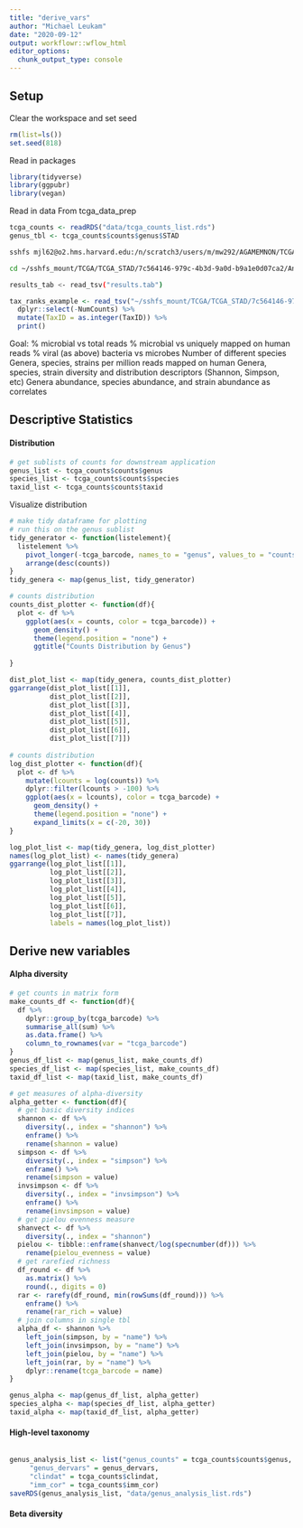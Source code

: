 ```yaml
---
title: "derive_vars"
author: "Michael Leukam"
date: "2020-09-12"
output: workflowr::wflow_html
editor_options:
  chunk_output_type: console
---
```

## Setup
Clear the workspace and set seed
```r
rm(list=ls())
set.seed(818)
```

Read in packages
```r
library(tidyverse)
library(ggpubr)
library(vegan)
```

Read in data
From tcga_data_prep
```r
tcga_counts <- readRDS("data/tcga_counts_list.rds")
genus_tbl <- tcga_counts$counts$genus$STAD
```

```bash
sshfs mjl62@o2.hms.harvard.edu:/n/scratch3/users/m/mw292/AGAMEMNON/TCGA/Results/ ~/sshfs_mount/TCGA

cd ~/sshfs_mount/TCGA/TCGA_STAD/7c564146-979c-4b3d-9a0d-b9a1e0d07ca2/Analysis/7c564146-979c-4b3d-9a0d-b9a1e0d07ca2/taxonomic_ranks

results_tab <- read_tsv("results.tab")

```

```r
tax_ranks_example <- read_tsv("~/sshfs_mount/TCGA/TCGA_STAD/7c564146-979c-4b3d-9a0d-b9a1e0d07ca2/Analysis/7c564146-979c-4b3d-9a0d-b9a1e0d07ca2/taxonomic_ranks/results.tab") %>%
  dplyr::select(-NumCounts) %>%
  mutate(TaxID = as.integer(TaxID)) %>%
  print()


```

Goal:
% microbial vs total reads
% microbial vs uniquely mapped on human reads
% viral (as above)
bacteria vs microbes
Number of different species
Genera, species, strains per million reads mapped on human
Genera, species, strain diversity and distribution descriptors (Shannon, Simpson, etc)
Genera abundance, species abundance, and strain abundance as correlates

## Descriptive Statistics

#### Distribution
```r
# get sublists of counts for downstream application
genus_list <- tcga_counts$counts$genus
species_list <- tcga_counts$counts$species
taxid_list <- tcga_counts$counts$taxid
```

Visualize distribution
```r
# make tidy dataframe for plotting
# run this on the genus sublist
tidy_generator <- function(listelement){
  listelement %>% 
    pivot_longer(-tcga_barcode, names_to = "genus", values_to = "counts") %>%
    arrange(desc(counts))
}
tidy_genera <- map(genus_list, tidy_generator)

# counts distribution
counts_dist_plotter <- function(df){
  plot <- df %>%
    ggplot(aes(x = counts, color = tcga_barcode)) +
      geom_density() +
      theme(legend.position = "none") +
      ggtitle("Counts Distribution by Genus")
  
}

dist_plot_list <- map(tidy_genera, counts_dist_plotter)
ggarrange(dist_plot_list[[1]],
          dist_plot_list[[2]],
          dist_plot_list[[3]],
          dist_plot_list[[4]],
          dist_plot_list[[5]],
          dist_plot_list[[6]],
          dist_plot_list[[7]])
          
# counts distribution
log_dist_plotter <- function(df){
  plot <- df %>%
    mutate(lcounts = log(counts)) %>%
    dplyr::filter(lcounts > -100) %>%
    ggplot(aes(x = lcounts), color = tcga_barcode) +
      geom_density() +
      theme(legend.position = "none") +
      expand_limits(x = c(-20, 30))
}

log_plot_list <- map(tidy_genera, log_dist_plotter)
names(log_plot_list) <- names(tidy_genera)
ggarrange(log_plot_list[[1]],
          log_plot_list[[2]],
          log_plot_list[[3]],
          log_plot_list[[4]],
          log_plot_list[[5]],
          log_plot_list[[6]],
          log_plot_list[[7]],
          labels = names(log_plot_list))
```

## Derive new variables

#### Alpha diversity

```r
# get counts in matrix form 
make_counts_df <- function(df){
  df %>%
    dplyr::group_by(tcga_barcode) %>%
    summarise_all(sum) %>%
    as.data.frame() %>%
    column_to_rownames(var = "tcga_barcode")
}
genus_df_list <- map(genus_list, make_counts_df)
species_df_list <- map(species_list, make_counts_df)
taxid_df_list <- map(taxid_list, make_counts_df)

# get measures of alpha-diversity
alpha_getter <- function(df){
  # get basic diversity indices
  shannon <- df %>% 
    diversity(., index = "shannon") %>%
    enframe() %>%
    rename(shannon = value)
  simpson <- df %>%
    diversity(., index = "simpson") %>%
    enframe() %>%
    rename(simpson = value)
  invsimpson <- df %>%
    diversity(., index = "invsimpson") %>%
    enframe() %>%
    rename(invsimpson = value)
  # get pielou evenness measure
  shanvect <- df %>%
    diversity(., index = "shannon")
  pielou <- tibble::enframe(shanvect/log(specnumber(df))) %>%
    rename(pielou_evenness = value)
  # get rarefied richness
  df_round <- df %>%
    as.matrix() %>%
    round(., digits = 0)
  rar <- rarefy(df_round, min(rowSums(df_round))) %>%
    enframe() %>%
    rename(rar_rich = value)
  # join columns in single tbl
  alpha_df <- shannon %>%
    left_join(simpson, by = "name") %>%
    left_join(invsimpson, by = "name") %>%
    left_join(pielou, by = "name") %>%
    left_join(rar, by = "name") %>%
    dplyr::rename(tcga_barcode = name)
}

genus_alpha <- map(genus_df_list, alpha_getter)
species_alpha <- map(species_df_list, alpha_getter)
taxid_alpha <- map(taxid_df_list, alpha_getter)
```

#### High-level taxonomy
```r


```

```r
genus_analysis_list <- list("genus_counts" = tcga_counts$counts$genus,
     "genus_dervars" = genus_dervars,
     "clindat" = tcga_counts$clindat,
     "imm_cor" = tcga_counts$imm_cor)
saveRDS(genus_analysis_list, "data/genus_analysis_list.rds")
```


#### Beta diversity
```r


```
